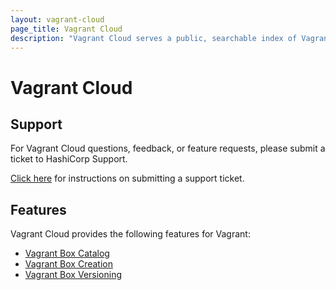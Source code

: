 ```yaml
---
layout: vagrant-cloud
page_title: Vagrant Cloud
description: "Vagrant Cloud serves a public, searchable index of Vagrant boxes"
---
```


# Vagrant Cloud

## Support

For Vagrant Cloud questions, feedback, or feature requests, please submit a ticket to
HashiCorp Support.

[Click here](/vagrant/vagrant-cloud/support) for instructions on submitting a support ticket.

## Features

Vagrant Cloud provides the following features for Vagrant:

- [Vagrant Box Catalog](/vagrant/vagrant-cloud/boxes/catalog)
- [Vagrant Box Creation](/vagrant/vagrant-cloud/boxes/create)
- [Vagrant Box Versioning](/vagrant/vagrant-cloud/boxes/lifecycle)
